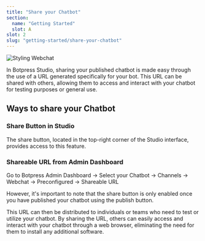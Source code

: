 ```yaml
---
title: "Share your Chatbot"
section:
  name: "Getting Started"
  slot: A
slot: 2
slug: "getting-started/share-your-chatbot"
---
```


![Styling Webchat](/chatbot-sharing-cover.png)

In Botpress Studio, sharing your published chatbot is made easy through the use of a URL generated specifically for your bot. This URL can be shared with others, allowing them to access and interact with your chatbot for testing purposes or general use.

## Ways to share your Chatbot

### Share Button in Studio

The share button, located in the top-right corner of the Studio interface, provides access to this feature.

### Shareable URL from Admin Dashboard

Go to Botpress Admin Dashboard -> Select your Chatbot -> Channels -> Webchat -> Preconfigured -> Shareable URL

However, it's important to note that the share button is only enabled once you have published your chatbot using the publish button.

This URL can then be distributed to individuals or teams who need to test or utilize your chatbot. By sharing the URL, others can easily access and interact with your chatbot through a web browser, eliminating the need for them to install any additional software.

